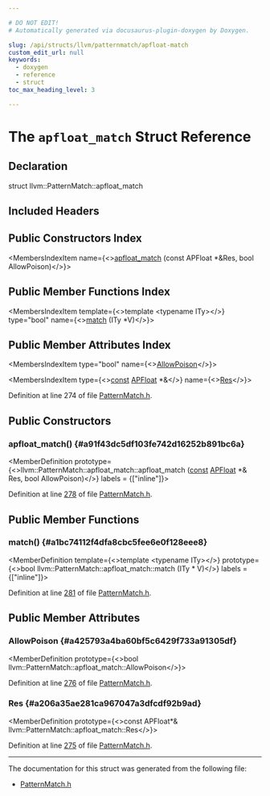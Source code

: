 ```yaml
---

# DO NOT EDIT!
# Automatically generated via docusaurus-plugin-doxygen by Doxygen.

slug: /api/structs/llvm/patternmatch/apfloat-match
custom_edit_url: null
keywords:
  - doxygen
  - reference
  - struct
toc_max_heading_level: 3

---
```





# The `apfloat_match` Struct Reference

<DoxygenPage pluginConfig={pluginConfig}>



## Declaration

<CodeBlock>struct llvm::PatternMatch::apfloat_match</CodeBlock>

## Included Headers

<IncludesList>
<IncludesListItem
  filePath="llvm/IR/PatternMatch.h"
  permalink="/docs/api/files/include/include/llvm/include/llvm/ir/patternmatch-h"
  isLocal="true" />
</IncludesList>

## Public Constructors Index

<MembersIndex>

<MembersIndexItem
  name={<><a href="#a91f43dc5df103fe742d16252b891bc6a">apfloat&#95;match</a> (const APFloat &#42;&amp;Res, bool AllowPoison)</>}>
</MembersIndexItem>

</MembersIndex>

## Public Member Functions Index

<MembersIndex>

<MembersIndexItem
  template={<>template &lt;typename ITy&gt;</>}
  type="bool"
  name={<><a href="#a1bc74112f4dfa8cbc5fee6e0f128eee8">match</a> (ITy &#42;V)</>}>
</MembersIndexItem>

</MembersIndex>

## Public Member Attributes Index

<MembersIndex>

<MembersIndexItem
  type="bool"
  name={<><a href="#a425793a4ba60bf5c6429f733a91305df">AllowPoison</a></>}>
</MembersIndexItem>

<MembersIndexItem
  type={<><a href="/docs/api/files/lib/lib/target/lib/target/aarch64/aarch64promoteconstant-cpp/#a90f8350fecae261c25be85d38b451bff">const</a> <a href="/docs/api/classes/llvm/apfloat">APFloat</a> &#42;&amp;</>}
  name={<><a href="#a206a35ae281ca967047a3dfcdf92b9ad">Res</a></>}>
</MembersIndexItem>

</MembersIndex>


Definition at line 274 of file <a href="/docs/api/files/include/include/llvm/include/llvm/ir/patternmatch-h">PatternMatch.h</a>.

<SectionDefinition>

## Public Constructors

### apfloat&#95;match() {#a91f43dc5df103fe742d16252b891bc6a}

<MemberDefinition
  prototype={<>llvm::PatternMatch::apfloat&#95;match::apfloat&#95;match (<a href="/docs/api/files/lib/lib/target/lib/target/aarch64/aarch64promoteconstant-cpp/#a90f8350fecae261c25be85d38b451bff">const</a> <a href="/docs/api/classes/llvm/apfloat">APFloat</a> &#42;&amp; Res, bool AllowPoison)</>}
  labels = {["inline"]}>

Definition at line <a href="/docs/api/files/include/include/llvm/include/llvm/ir/patternmatch-h/#l00278">278</a> of file <a href="/docs/api/files/include/include/llvm/include/llvm/ir/patternmatch-h">PatternMatch.h</a>.
</MemberDefinition>

</SectionDefinition>

<SectionDefinition>

## Public Member Functions

### match() {#a1bc74112f4dfa8cbc5fee6e0f128eee8}

<MemberDefinition
  template={<>template &lt;typename ITy&gt;</>}
  prototype={<>bool llvm::PatternMatch::apfloat&#95;match::match (ITy &#42; V)</>}
  labels = {["inline"]}>

Definition at line <a href="/docs/api/files/include/include/llvm/include/llvm/ir/patternmatch-h/#l00281">281</a> of file <a href="/docs/api/files/include/include/llvm/include/llvm/ir/patternmatch-h">PatternMatch.h</a>.
</MemberDefinition>

</SectionDefinition>

<SectionDefinition>

## Public Member Attributes

### AllowPoison {#a425793a4ba60bf5c6429f733a91305df}

<MemberDefinition
  prototype={<>bool llvm::PatternMatch::apfloat&#95;match::AllowPoison</>}>

Definition at line <a href="/docs/api/files/include/include/llvm/include/llvm/ir/patternmatch-h/#l00276">276</a> of file <a href="/docs/api/files/include/include/llvm/include/llvm/ir/patternmatch-h">PatternMatch.h</a>.
</MemberDefinition>

### Res {#a206a35ae281ca967047a3dfcdf92b9ad}

<MemberDefinition
  prototype={<>const APFloat&#42;&amp; llvm::PatternMatch::apfloat&#95;match::Res</>}>

Definition at line <a href="/docs/api/files/include/include/llvm/include/llvm/ir/patternmatch-h/#l00275">275</a> of file <a href="/docs/api/files/include/include/llvm/include/llvm/ir/patternmatch-h">PatternMatch.h</a>.
</MemberDefinition>

</SectionDefinition>

<hr/>

The documentation for this struct was generated from the following file:

<ul>
<li><a href="/docs/api/files/include/include/llvm/include/llvm/ir/patternmatch-h">PatternMatch.h</a></li>
</ul>

</DoxygenPage>

